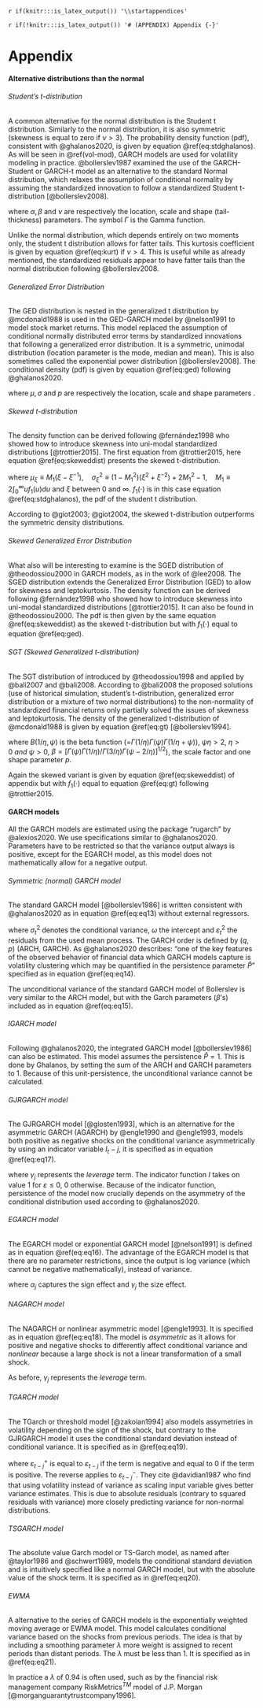 `r if(knitr:::is_latex_output()) '\\startappendices'`

`r if(!knitr:::is_latex_output()) '# (APPENDIX) Appendix {-}'`

<!-- If you feel it necessary to include an appendix, it goes here. The first appendix should include the commands above. -->

# Appendix

#### Alternative distributions than the normal {#conditional-distributions}

###### Student's t-distribution

\noindent A common alternative for the normal distribution is the Student t distribution. Similarly to the normal distribution, it is also symmetric (skewness is equal to zero if $\nu > 3$). The probability density function (pdf), consistent with @ghalanos2020, is given by equation \@ref(eq:stdghalanos). As will be seen in \@ref(vol-mod), GARCH models are used for volatility modeling in practice. @bollerslev1987 examined the use of the GARCH-Student or GARCH-t model as an alternative to the standard Normal distribution, which relaxes the assumption of conditional normality by assuming the standardized innovation to follow a standardized Student t-distribution [@bollerslev2008].

```{=tex}
\begin{align}
f(x) = \dfrac{\Gamma(\dfrac{\nu+1}{2})}{\Gamma(\dfrac{\nu}{2})\sqrt{\beta \pi \nu}} \left(1+\dfrac{(x-\alpha)^2}{\beta \beta}\right)^{-(\nu+1)/2}
 (\#eq:stdghalanos)
\end{align}
```
\noindent where $\alpha, \beta$ and $\nu$ are respectively the location, scale and shape (tail-thickness) parameters. The symbol $\Gamma$ is the Gamma function.

\noindent Unlike the normal distribution, which depends entirely on two moments only, the student t distribution allows for fatter tails. This kurtosis coefficient is given by equation \@ref(eq:kurt) if $\nu>4$. This is useful while as already mentioned, the standardized residuals appear to have fatter tails than the normal distribution following @bollerslev2008.

```{=tex}
\begin{align}
kurt = 3 + \dfrac{6}{\nu-4}
 (\#eq:kurt)
\end{align}
```
###### Generalized Error Distribution

\noindent The GED distribution is nested in the generalized t distribution by @mcdonald1988 is used in the GED-GARCH model by @nelson1991 to model stock market returns. This model replaced the assumption of conditional normally distributed error terms by standardized innovations that following a generalized error distribution. It is a symmetric, unimodal distribution (location parameter is the mode, median and mean). This is also sometimes called the exponential power distribution [@bollerslev2008]. The conditional density (pdf) is given by equation \@ref(eq:ged) following @ghalanos2020.

```{=tex}
\begin{align}
f(x) = \dfrac{p e^{\left|\dfrac{x-\mu}{\sigma}\right|^p}}{2^{1+p^(-1)}\sigma\Gamma(p^{-1})}
 (\#eq:ged)
\end{align}
```
where $\mu, \sigma$ and $p$ are respectively the location, scale and shape parameters .

###### Skewed t-distribution

\noindent The density function can be derived following @fernández1998 who showed how to introduce skewness into uni-modal standardized distributions [@trottier2015]. The first equation from @trottier2015, here equation \@ref(eq:skeweddist) presents the skewed t-distribution.

```{=tex}
\begin{align}
f_{\xi}(z) \equiv \frac{2 \sigma_{\xi}}{\xi+\xi^{-1}} f_{1}\left(z_{\xi}\right), \quad z_{\xi} \equiv\left\{\begin{array}{ll}
\xi^{-1}\left(\sigma_{\xi} z+\mu_{\xi}\right) & \text { if } z \geq-\mu_{\xi} / \sigma_{\xi} \\
\xi\left(\sigma_{\xi} z+\mu_{\xi}\right) & \text { if } z<-\mu_{\xi} / \sigma_{\xi}
\end{array}\right.
 (\#eq:skeweddist)
\end{align}
```
\noindent where $\mu_{\xi} \equiv M_{1}\left(\xi-\xi^{-1}\right), \quad \sigma_{\xi}^{2} \equiv\left(1-M_{1}^{2}\right)\left(\xi^{2}+\xi^{-2}\right)+2 M_{1}^{2}-1, \quad M_{1} \equiv 2 \int_{0}^{\infty} u f_{1}(u) d u$ and $\xi$ between $0$ and $\infty$. $f_1(\cdot)$ is in this case equation \@ref(eq:stdghalanos), the pdf of the student t distribution.

\noindent According to @giot2003; @giot2004, the skewed t-distribution outperforms the symmetric density distributions.

###### Skewed Generalized Error Distribution

\noindent What also will be interesting to examine is the SGED distribution of @theodossiou2000 in GARCH models, as in the work of @lee2008. The SGED distribution extends the Generalized Error Distribution (GED) to allow for skewness and leptokurtosis. The density function can be derived following @fernández1998 who showed how to introduce skewness into uni-modal standardized distributions [@trottier2015]. It can also be found in @theodossiou2000. The pdf is then given by the same equation \@ref(eq:skeweddist) as the skewed t-distribution but with $f_1(\cdot)$ equal to equation \@ref(eq:ged).

###### SGT (Skewed Generalized t-distribution)

<!-- I really don't know about this thing, because it's not that there is only lambda that comes with it it is also a q parameter... -->

\noindent The SGT distribution of introduced by @theodossiou1998 and applied by @bali2007 and @bali2008. According to @bali2008 the proposed solutions (use of historical simulation, student's t-distribution, generalized error distribution or a mixture of two normal distributions) to the non-normality of standardized financial returns only partially solved the issues of skewness and leptokurtosis. The density of the generalized t-distribution of @mcdonald1988 is given by equation \@ref(eq:gt) [@bollerslev1994].

```{=tex}
\begin{align}
f\left(\varepsilon_{t} \sigma_{t}^{-1} ; p, \psi\right)=\frac{p}{2 \sigma_{t} \ \cdot \psi^{1 / p} B(1 / p, \psi) \cdot\left[1+\left|\varepsilon_{t}\right|^{p} /\left(\psi b^{p} \sigma_{t}^{p}\right)\right]^{\psi+1 / p}}
 (\#eq:gt)
\end{align}
```
\noindent where $B(1 / \eta, \psi)$ is the beta function (=$\Gamma(1 / \eta) \Gamma(\psi) \Gamma(1 / \eta+\psi)$), $\psi\eta>2,\ \eta>0 \ and \ \psi >0$, $\beta = [\Gamma(\psi)\Gamma(1 / \eta)/\Gamma(3 / \eta)\Gamma(\psi - 2/\eta)]^{1/2}$), the scale factor and one shape parameter $p$.

\noindent Again the skewed variant is given by equation \@ref(eq:skeweddist) of appendix but with $f_1(\cdot)$ equal to equation \@ref(eq:gt) following @trottier2015.

#### GARCH models

All the GARCH models are estimated using the package "rugarch" by @alexios2020. We use specifications similar to @ghalanos2020. Parameters have to be restricted so that the variance output always is positive, except for the EGARCH model, as this model does not mathematically allow for a negative output.

###### Symmetric (normal) GARCH model

\noindent The standard GARCH model [@bollerslev1986] is written consistent with @ghalanos2020 as in equation \@ref(eq:eq13) without external regressors.

```{=tex}
\begin{align}
\sigma_t^2 = \omega  + \sum\limits_{j = 1}^q {{\alpha_j}\varepsilon _{t-j}^2 +} \sum\limits_{j=1}^p {{\beta_j}\sigma_{t-j}^2} 
 (\#eq:eq13)
\end{align}
```
\noindent where $\sigma_t^2$ denotes the conditional variance, $\omega$ the intercept and $\varepsilon_t^2$ the residuals from the used mean process. The GARCH order is defined by $(q, p)$ (ARCH, GARCH). As @ghalanos2020 describes: "one of the key features of the observed behavior of financial data which GARCH models capture is volatility clustering which may be quantified in the persistence parameter $\hat{P}$" specified as in equation \@ref(eq:eq14).

```{=tex}
\begin{align}
\hat{P} = \sum\limits_{j = 1}^q {{\alpha_j}}  + \sum\limits_{j = 1}^p {{\beta_j}}.
 (\#eq:eq14)
\end{align}
```
\noindent The unconditional variance of the standard GARCH model of Bollerslev is very similar to the ARCH model, but with the Garch parameters ($\beta$'s) included as in equation \@ref(eq:eq15).

```{=tex}
\begin{equation}
\begin{split}
\hat{\sigma}^2 
&= \dfrac{\hat{\omega}}{1 - \hat{P}} \\
&= \dfrac{\hat{\omega}}{1 - \alpha - \beta}
\end{split}
 (\#eq:eq15)
\end{equation}
```
###### IGARCH model

\noindent Following @ghalanos2020, the integrated GARCH model [@bollerslev1986] can also be estimated. This model assumes the persistence $\hat{P} = 1$. This is done by Ghalanos, by setting the sum of the ARCH and GARCH parameters to 1. Because of this unit-persistence, the unconditional variance cannot be calculated.

###### GJRGARCH model

\noindent The GJRGARCH model [@glosten1993], which is an alternative for the asymmetric GARCH (AGARCH) by @engle1990 and @engle1993, models both positive as negative shocks on the conditional variance asymmetrically by using an indicator variable $I_t-j$, it is specified as in equation \@ref(eq:eq17).

```{=tex}
\begin{align}
\sigma_t^2 = \omega + \sum\limits_{j=1}^q (\alpha_j \varepsilon_{t-j}^2 + \gamma_j I_{t-j} \varepsilon_{t-j}^2) + \sum\limits_{j = 1}^p \beta_j \sigma_{t-j}^2
 (\#eq:eq17)
\end{align}
```
\noindent where $\gamma_j$ represents the *leverage* term. The indicator function $I$ takes on value 1 for $\varepsilon \le 0$, 0 otherwise. Because of the indicator function, persistence of the model now crucially depends on the asymmetry of the conditional distribution used according to @ghalanos2020.

###### EGARCH model

\noindent The EGARCH model or exponential GARCH model [@nelson1991] is defined as in equation \@ref(eq:eq16). The advantage of the EGARCH model is that there are no parameter restrictions, since the output is log variance (which cannot be negative mathematically), instead of variance.

```{=tex}
\begin{align}
\log_e(\sigma_t^2) = \omega + \sum\limits_{j=1}^q (\alpha_j z_{t-j} + \gamma_j (|z_{t-j}| - E|z_{t-j}|))+ \sum\limits_{j = 1}^p \beta_j \log_e(\sigma_{t-j}^2)
 (\#eq:eq16)
\end{align}
```
\noindent where $\alpha_j$ captures the sign effect and $\gamma_j$ the size effect.

###### NAGARCH model

\noindent The NAGARCH or nonlinear asymmetric model [@engle1993]. It is specified as in equation \@ref(eq:eq18). The model is *asymmetric* as it allows for positive and negative shocks to differently affect conditional variance and *nonlinear* because a large shock is not a linear transformation of a small shock.

```{=tex}
\begin{align}
\sigma_t^2 = \omega + \sum\limits_{j=1}^q \alpha_j (\varepsilon_{t-j}+ \gamma_j \sqrt{\sigma_{t-j}})^2 + \sum\limits_{j = 1}^p \beta_j \sigma_{t-j}^2
 (\#eq:eq18)
\end{align}
```
As before, $\gamma_j$ represents the *leverage* term.

###### TGARCH model

\noindent The TGarch or threshold model [@zakoian1994] also models assymetries in volatility depending on the sign of the shock, but contrary to the GJRGARCH model it uses the conditional standard deviation instead of conditional variance. It is specified as in \@ref(eq:eq19).

```{=tex}
\begin{align}
\sigma_t = \omega + \sum\limits_{j=1}^q (\alpha_j^+ \varepsilon_{t-j}^+ \alpha_j^{-} + \varepsilon_{t-j}^{-}) + \sum\limits_{j = 1}^p \beta_j \sigma_{t-j}
 (\#eq:eq19)
\end{align}
```
\noindent where $\varepsilon_{t-j}^+$ is equal to $\varepsilon_{t-j}$ if the term is negative and equal to 0 if the term is positive. The reverse applies to $\varepsilon_{t-j}^-$. They cite @davidian1987 who find that using volatility instead of variance as scaling input variable gives better variance estimates. This is due to absolute residuals (contrary to squared residuals with variance) more closely predicting variance for non-normal distributions.

###### TSGARCH model

\noindent The absolute value Garch model or TS-Garch model, as named after @taylor1986 and @schwert1989, models the conditional standard deviation and is intuitively specified like a normal GARCH model, but with the absolute value of the shock term. It is specified as in \@ref(eq:eq20).

```{=tex}
\begin{align}
\sigma_t = \omega + \sum\limits_{j=1}^q (\alpha_j \left|\varepsilon_{t-j}\right|) +
\sum\limits_{j = 1}^p \beta_j \sigma_{t-j}
 (\#eq:eq20)
\end{align}
```
\newpage

###### EWMA

\noindent A alternative to the series of GARCH models is the exponentially weighted moving average or EWMA model. This model calculates conditional variance based on the shocks from previous periods. The idea is that by including a smoothing parameter $\lambda$ more weight is assigned to recent periods than distant periods. The $\lambda$ must be less than 1. It is specified as in \@ref(eq:eq21).

```{=tex}
\begin{align}
\sigma_t^2 = (1-\lambda) \sum\limits_{j=1}^\infty (\lambda^j \varepsilon_{t-j}^2)
 (\#eq:eq21)
\end{align}
```
In practice a $\lambda$ of 0.94 is often used, such as by the financial risk management company RiskMetrics$^{TM}$ model of J.P. Morgan [@morganguarantytrustcompany1996].
